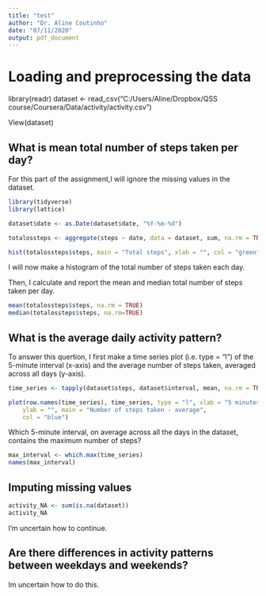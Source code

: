 ```yaml
---
title: "test"
author: "Dr. Aline Coutinho"
date: "07/11/2020"
output: pdf_document
---
```

# Loading and preprocessing the data

library(readr)
dataset <- read_csv("C:/Users/Aline/Dropbox/QSS course/Coursera/Data/activity/activity.csv")

View(dataset)

## What is mean total number of steps taken per day?

For this part of the assignment,I will ignore the missing values in the dataset.



```r
library(tidyverse)
library(lattice)

dataset$date <- as.Date(dataset$date, "%Y-%m-%d")

totalossteps <- aggregate(steps ~ date, data = dataset, sum, na.rm = TRUE)

hist(totalossteps$steps, main = "Total steps", xlab = "", col = "green")

```

I will now make a histogram of the total number of steps taken each day.


Then, I calculate and report the mean and median total number of steps taken per day.


```r

mean(totalossteps$steps, na.rm = TRUE)
median(totalossteps$steps, na.rm=TRUE)

```

## What is the average daily activity pattern?

To answer this quertion, I first make a time series plot (i.e. type = "l") of the 5-minute interval (x-axis) and the average number of steps taken, averaged across all days (y-axis).

```r

time_series <- tapply(dataset$steps, dataset$interval, mean, na.rm = TRUE)

plot(row.names(time_series), time_series, type = "l", xlab = "5 minutes interval", 
    ylab = "", main = "Number of steps taken - average", 
    col = "blue")
```


Which 5-minute interval, on average across all the days in the dataset, contains the maximum number of steps?

```r
max_interval <- which.max(time_series)
names(max_interval)
```


## Imputing missing values

```r
activity_NA <- sum(is.na(dataset))
activity_NA
```

I'm uncertain how to continue.

## Are there differences in activity patterns between weekdays and weekends?

Im uncertain how to do this.

